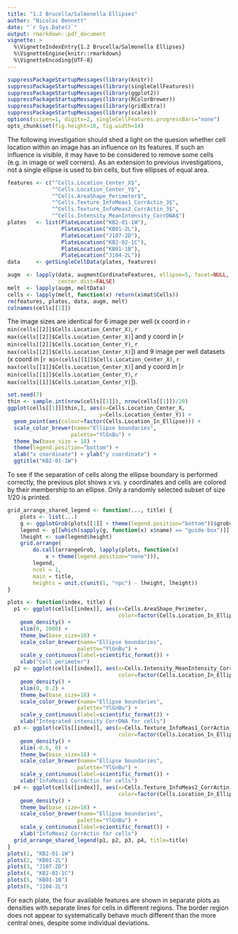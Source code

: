 ```yaml
---
title: "1.2 Brucella/Salmonella Ellipses"
author: "Nicolas Bennett"
date: "`r Sys.Date()`"
output: rmarkdown::pdf_document
vignette: >
  %\VignetteIndexEntry{1.2 Brucella/Salmonella Ellipses}
  %\VignetteEngine{knitr::rmarkdown}
  %\VignetteEncoding{UTF-8}
---
```


```r
suppressPackageStartupMessages(library(knitr))
suppressPackageStartupMessages(library(singleCellFeatures))
suppressPackageStartupMessages(library(ggplot2))
suppressPackageStartupMessages(library(RColorBrewer))
suppressPackageStartupMessages(library(gridExtra))
suppressPackageStartupMessages(library(scales))
options(scipen=1, digits=2, singleCellFeatures.progressBars="none")
opts_chunk$set(fig.height=10, fig.width=14)
```

The following investigation should shed a light on the quesion whether cell location within an image has an influence on its features. If such an influence is visible, it may have to be considered to remove some cells (e.g. in image or well corners). As an extension to previous investigations, not a single ellipse is used to bin cells, but five ellipses of equal area.

```r
features <- c("^Cells.Location_Center_X$",
              "^Cells.Location_Center_Y$",
              "^Cells.AreaShape_Perimeter$",
              "^Cells.Texture_InfoMeas1_CorrActin_3$",
              "^Cells.Texture_InfoMeas2_CorrActin_3$",
              "^Cells.Intensity_MeanIntensity_CorrDNA$")
plates   <- list(PlateLocation("KB2-01-1W"),
                 PlateLocation("KB01-2L"),
                 PlateLocation("J107-2D"),
                 PlateLocation("KB2-02-1C"),
                 PlateLocation("KB01-1B"),
                 PlateLocation("J104-2L"))
data     <- getSingleCellData(plates, features)

augm  <- lapply(data, augmentCordinateFeatures, ellipse=5, facet=NULL,
                center.dist=FALSE)
melt  <- lapply(augm, meltData)
cells <- lapply(melt, function(x) return(x$mat$Cells))
rm(features, plates, data, augm, melt)
colnames(cells[[1]])
```

The image sizes are identical for 6 image per well (x coord in `r min(cells[[2]]$Cells.Location_Center_X)`, `r max(cells[[2]]$Cells.Location_Center_X)`] and y coord in [`r min(cells[[2]]$Cells.Location_Center_Y)`, `r max(cells[[2]]$Cells.Location_Center_X)`]) and 9 image per well datasets (x coord in [`r min(cells[[1]]$Cells.Location_Center_X)`, `r max(cells[[1]]$Cells.Location_Center_X)`] and y coord in [`r min(cells[[1]]$Cells.Location_Center_Y)`, `r max(cells[[1]]$Cells.Location_Center_Y)`]).

```r
set.seed(7)
thin <- sample.int(nrow(cells[[1]]), nrow(cells[[1]])/20)
ggplot(cells[[1]][thin,], aes(x=Cells.Location_Center_X, 
                             y=Cells.Location_Center_Y)) +
  geom_point(aes(colour=factor(Cells.Location_In_Ellipse))) +
  scale_color_brewer(name="Ellipse boundaries",
                    palette="YlGnBu") +
  theme_bw(base_size = 18) + 
  theme(legend.position="bottom") +
  xlab("x coordinate") + ylab("y coordinate") +
  ggtitle("KB2-01-1W")
```

To see if the separation of cells along the ellipse boundary is performed correctly, the previous plot shows x vs. y coordinates and cells are colored by their membership to an ellipse. Only a randomly selected subset of size 1/20 is printed.

```r
grid_arrange_shared_legend <- function(..., title) {
    plots <- list(...)
    g <- ggplotGrob(plots[[1]] + theme(legend.position="bottom"))$grobs
    legend <- g[[which(sapply(g, function(x) x$name) == "guide-box")]]
    lheight <- sum(legend$height)
    grid.arrange(
        do.call(arrangeGrob, lapply(plots, function(x)
            x + theme(legend.position="none"))),
        legend,
        ncol = 1,
        main = title,
        heights = unit.c(unit(1, "npc") - lheight, lheight))
}

plots <- function(index, title) {
  p1 <- ggplot(cells[[index]], aes(x=Cells.AreaShape_Perimeter,
                                   color=factor(Cells.Location_In_Ellipse))) +
    geom_density() +
    xlim(0, 2000) +
    theme_bw(base_size=18) + 
    scale_color_brewer(name="Ellipse boundaries",
                      palette="YlGnBu") +
    scale_y_continuous(label=scientific_format()) +
    xlab("Cell perimeter")
  p2 <- ggplot(cells[[index]], aes(x=Cells.Intensity_MeanIntensity_CorrDNA,
                                   color=factor(Cells.Location_In_Ellipse))) +
    geom_density() +
    xlim(0, 0.2) +
    theme_bw(base_size=18) + 
    scale_color_brewer(name="Ellipse boundaries",
                      palette="YlGnBu") +
    scale_y_continuous(label=scientific_format()) +
    xlab("Integrated intensity CorrDNA for cells")
  p3 <- ggplot(cells[[index]], aes(x=Cells.Texture_InfoMeas1_CorrActin_3,
                                   color=factor(Cells.Location_In_Ellipse))) +
    geom_density() +
    xlim(-0.6, 0) +
    theme_bw(base_size=18) + 
    scale_color_brewer(name="Ellipse boundaries",
                      palette="YlGnBu") +
    scale_y_continuous(label=scientific_format()) +
    xlab("InfoMeas1 CorrActin for cells")
  p4 <- ggplot(cells[[index]], aes(x=Cells.Texture_InfoMeas2_CorrActin_3,
                                   color=factor(Cells.Location_In_Ellipse))) +
    geom_density() +
    theme_bw(base_size=18) + 
    scale_color_brewer(name="Ellipse boundaries",
                      palette="YlGnBu") +
    scale_y_continuous(label=scientific_format()) +
    xlab("InfoMeas2 CorrActin for cells")
  grid_arrange_shared_legend(p1, p2, p3, p4, title=title)
}
plots(1, "KB2-01-1W")
plots(2, "KB01-2L")
plots(3, "J107-2D")
plots(4, "KB2-02-1C")
plots(5, "KB01-1B")
plots(6, "J104-2L")
```

For each plate, the four available features are shown in separate plots as densities with separate lines for cells in different regions. The border region does not appear to systematically behave much different than the more central ones, despite some individual deviations.
